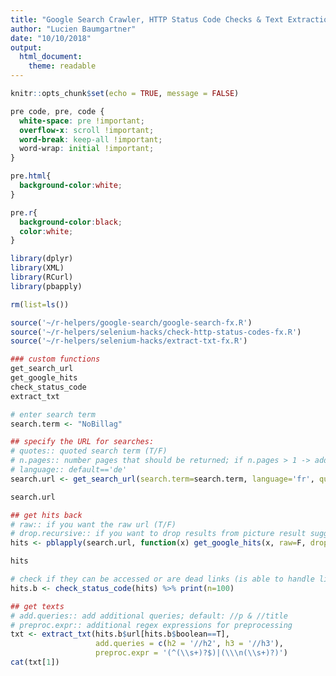 ```yaml
---
title: "Google Search Crawler, HTTP Status Code Checks & Text Extraction [BETA]"
author: "Lucien Baumgartner"
date: "10/10/2018"
output: 
  html_document:
    theme: readable 
---
```

```r
knitr::opts_chunk$set(echo = TRUE, message = FALSE)
```

```css
pre code, pre, code {
  white-space: pre !important;
  overflow-x: scroll !important;
  word-break: keep-all !important;
  word-wrap: initial !important;
}

pre.html{
  background-color:white;
}

pre.r{
  background-color:black;
  color:white;
}
```

```r
library(dplyr)
library(XML)
library(RCurl)
library(pbapply)

rm(list=ls())

source('~/r-helpers/google-search/google-search-fx.R')
source('~/r-helpers/selenium-hacks/check-http-status-codes-fx.R')
source('~/r-helpers/selenium-hacks/extract-txt-fx.R')

### custom functions
get_search_url
get_google_hits
check_status_code
extract_txt

# enter search term
search.term <- "NoBillag"

## specify the URL for searches:
# quotes:: quoted search term (T/F)
# n.pages:: number pages that should be returned; if n.pages > 1 -> additional urls are gerated for each page
# language:: default=='de'
search.url <- get_search_url(search.term=search.term, language='fr', quotes=F, n.pages=3)

search.url

## get hits back
# raw:: if you want the raw url (T/F)
# drop.recursive:: if you want to drop results from picture result suggestions etc. (T/F)
hits <- pblapply(search.url, function(x) get_google_hits(x, raw=F, drop.recursives = T))

hits

# check if they can be accessed or are dead links (is able to handle lists and vectors!)
hits.b <- check_status_code(hits) %>% print(n=100)

## get texts
# add.queries:: add additional queries; default: //p & //title
# preproc.expr:: additional regex expressions for preprocessing
txt <- extract_txt(hits.b$url[hits.b$boolean==T], 
                   add.queries = c(h2 = '//h2', h3 = '//h3'), 
                   preproc.expr = '(^(\\s+)?$)|(\\\n(\\s+)?)')
cat(txt[1])
```


